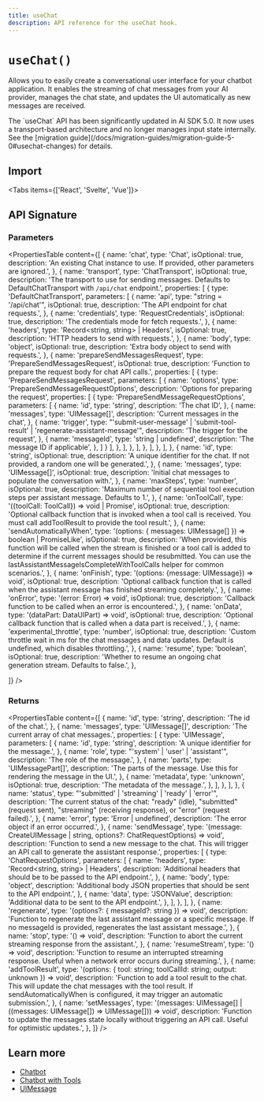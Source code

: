 ```yaml
---
title: useChat
description: API reference for the useChat hook.
---
```


# `useChat()`

Allows you to easily create a conversational user interface for your chatbot application. It enables the streaming of chat messages from your AI provider, manages the chat state, and updates the UI automatically as new messages are received.

<Note>
  The `useChat` API has been significantly updated in AI SDK 5.0. It now uses a
  transport-based architecture and no longer manages input state internally. See
  the [migration
  guide](/docs/migration-guides/migration-guide-5-0#usechat-changes) for
  details.
</Note>

## Import

<Tabs items={['React', 'Svelte', 'Vue']}>
  <Tab>
    <Snippet
      text="import { useChat } from '@ai-sdk/react'"
      dark
      prompt={false}
    />
  </Tab>
  <Tab>
    <Snippet text="import { Chat } from '@ai-sdk/svelte'" dark prompt={false} />
  </Tab>
  <Tab>
    <Snippet text="import { Chat } from '@ai-sdk/vue'" dark prompt={false} />
  </Tab>
</Tabs>

## API Signature

### Parameters

<PropertiesTable
  content={[
    {
      name: 'chat',
      type: 'Chat<UIMessage>',
      isOptional: true,
      description:
        'An existing Chat instance to use. If provided, other parameters are ignored.',
    },
    {
      name: 'transport',
      type: 'ChatTransport',
      isOptional: true,
      description:
        'The transport to use for sending messages. Defaults to DefaultChatTransport with `/api/chat` endpoint.',
      properties: [
        {
          type: 'DefaultChatTransport',
          parameters: [
            {
              name: 'api',
              type: "string = '/api/chat'",
              isOptional: true,
              description: 'The API endpoint for chat requests.',
            },
            {
              name: 'credentials',
              type: 'RequestCredentials',
              isOptional: true,
              description: 'The credentials mode for fetch requests.',
            },
            {
              name: 'headers',
              type: 'Record<string, string> | Headers',
              isOptional: true,
              description: 'HTTP headers to send with requests.',
            },
            {
              name: 'body',
              type: 'object',
              isOptional: true,
              description: 'Extra body object to send with requests.',
            },
            {
              name: 'prepareSendMessagesRequest',
              type: 'PrepareSendMessagesRequest',
              isOptional: true,
              description: 'Function to prepare the request body for chat API calls.',
              properties: [
                {
                  type: 'PrepareSendMessagesRequest',
                  parameters: [
                    {
                      name: 'options',
                      type: 'PrepareSendMessageRequestOptions',
                      description: 'Options for preparing the request',
                      properties: [
                        {
                          type: 'PrepareSendMessageRequestOptions',
                          parameters: [
                            {
                              name: 'id',
                              type: 'string',
                              description: 'The chat ID',
                            },
                            {
                              name: 'messages',
                              type: 'UIMessage[]',
                              description: 'Current messages in the chat',
                            },
                            {
                              name: 'trigger',
                              type: "'submit-user-message' | 'submit-tool-result' | 'regenerate-assistant-message'",
                              description: 'The trigger for the request',
                            },
                            {
                              name: 'messageId',
                              type: 'string | undefined',
                              description: 'The message ID if applicable',
                            },
                          ]
                        }
                      ],
                    },
                  ],
                },
              ],
            },
          ],
        },
      ],
    },
    {
      name: 'id',
      type: 'string',
      isOptional: true,
      description:
        'A unique identifier for the chat. If not provided, a random one will be generated.',
    },
    {
      name: 'messages',
      type: 'UIMessage[]',
      isOptional: true,
      description: 'Initial chat messages to populate the conversation with.',
    },
    {
      name: 'maxSteps',
      type: 'number',
      isOptional: true,
      description: 'Maximum number of sequential tool execution steps per assistant message. Defaults to 1.',
    },
    {
      name: 'onToolCall',
      type: '({toolCall: ToolCall}) => void | Promise<void>',
      isOptional: true,
      description:
        'Optional callback function that is invoked when a tool call is received. You must call addToolResult to provide the tool result.',
    },
    {
      name: 'sendAutomaticallyWhen',
      type: '(options: { messages: UIMessage[] }) => boolean | PromiseLike<boolean>',
      isOptional: true,
      description:
        'When provided, this function will be called when the stream is finished or a tool call is added to determine if the current messages should be resubmitted. You can use the lastAssistantMessageIsCompleteWithToolCalls helper for common scenarios.',
    },
    {
      name: 'onFinish',
      type: '(options: {message: UIMessage}) => void',
      isOptional: true,
      description:
        'Optional callback function that is called when the assistant message has finished streaming completely.',
    },
    {
      name: 'onError',
      type: '(error: Error) => void',
      isOptional: true,
      description:
        'Callback function to be called when an error is encountered.',
    },
    {
      name: 'onData',
      type: '(dataPart: DataUIPart) => void',
      isOptional: true,
      description:
        'Optional callback function that is called when a data part is received.',
    },
    {
      name: 'experimental_throttle',
      type: 'number',
      isOptional: true,
      description:
        'Custom throttle wait in ms for the chat messages and data updates. Default is undefined, which disables throttling.',
    },
    {
      name: 'resume',
      type: 'boolean',
      isOptional: true,
      description:
        'Whether to resume an ongoing chat generation stream. Defaults to false.',
    },

]}
/>

### Returns

<PropertiesTable
  content={[
    {
      name: 'id',
      type: 'string',
      description: 'The id of the chat.',
    },
    {
      name: 'messages',
      type: 'UIMessage[]',
      description: 'The current array of chat messages.',
      properties: [
        {
          type: 'UIMessage',
          parameters: [
            {
              name: 'id',
              type: 'string',
              description: 'A unique identifier for the message.',
            },
            {
              name: 'role',
              type: "'system' | 'user' | 'assistant'",
              description: 'The role of the message.',
            },
            {
              name: 'parts',
              type: 'UIMessagePart[]',
              description:
                'The parts of the message. Use this for rendering the message in the UI.',
            },
            {
              name: 'metadata',
              type: 'unknown',
              isOptional: true,
              description: 'The metadata of the message.',
            },
          ],
        },
      ],
    },
    {
      name: 'status',
      type: "'submitted' | 'streaming' | 'ready' | 'error'",
      description:
        'The current status of the chat: "ready" (idle), "submitted" (request sent), "streaming" (receiving response), or "error" (request failed).',
    },
    {
      name: 'error',
      type: 'Error | undefined',
      description: 'The error object if an error occurred.',
    },
    {
      name: 'sendMessage',
      type: '(message: CreateUIMessage | string, options?: ChatRequestOptions) => void',
      description:
        'Function to send a new message to the chat. This will trigger an API call to generate the assistant response.',
      properties: [
        {
          type: 'ChatRequestOptions',
          parameters: [
            {
              name: 'headers',
              type: 'Record<string, string> | Headers',
              description:
                'Additional headers that should be to be passed to the API endpoint.',
            },
            {
              name: 'body',
              type: 'object',
              description:
                'Additional body JSON properties that should be sent to the API endpoint.',
            },
            {
              name: 'data',
              type: 'JSONValue',
              description: 'Additional data to be sent to the API endpoint.',
            },
          ],
        },
      ],
    },
    {
      name: 'regenerate',
      type: '(options?: { messageId?: string }) => void',
      description:
        'Function to regenerate the last assistant message or a specific message. If no messageId is provided, regenerates the last assistant message.',
    },
    {
      name: 'stop',
      type: '() => void',
      description:
        'Function to abort the current streaming response from the assistant.',
    },
    {
      name: 'resumeStream',
      type: '() => void',
      description:
        'Function to resume an interrupted streaming response. Useful when a network error occurs during streaming.',
    },
    {
      name: 'addToolResult',
      type: '(options: { tool: string; toolCallId: string; output: unknown }) => void',
      description:
        'Function to add a tool result to the chat. This will update the chat messages with the tool result. If sendAutomaticallyWhen is configured, it may trigger an automatic submission.',
    },
    {
      name: 'setMessages',
      type: '(messages: UIMessage[] | ((messages: UIMessage[]) => UIMessage[])) => void',
      description:
        'Function to update the messages state locally without triggering an API call. Useful for optimistic updates.',
    },
  ]}
/>

## Learn more

- [Chatbot](/docs/ai-sdk-ui/chatbot)
- [Chatbot with Tools](/docs/ai-sdk-ui/chatbot-with-tool-calling)
- [UIMessage](/docs/reference/ai-sdk-core/ui-message)
